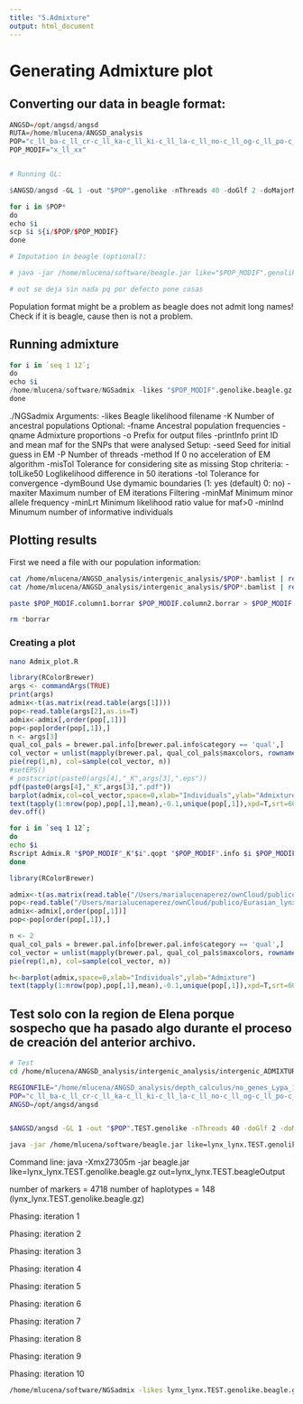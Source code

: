 ```yaml
---
title: "5.Admixture"
output: html_document
---
```


# Generating Admixture plot

## Converting our data in beagle format:


```r

ANGSD=/opt/angsd/angsd
RUTA=/home/mlucena/ANGSD_analysis 
POP="c_ll_ba-c_ll_cr-c_ll_ka-c_ll_ki-c_ll_la-c_ll_no-c_ll_og-c_ll_po-c_ll_to-c_ll_tu-c_ll_vl-c_ll_ya-h_ll_ba"
POP_MODIF="x_ll_xx"


# Running GL:

$ANGSD/angsd -GL 1 -out "$POP".genolike -nThreads 40 -doGlf 2 -doMajorMinor 1 -SNP_pval 1e-6 -doMaf 1  -bam $RUTA/intergenic_analysis/"$POP"_n*.intergenic.bamlist

for i in $POP*
do
echo $i
scp $i ${i/$POP/$POP_MODIF} 
done

# Imputation in beagle (optional):

# java -jar /home/mlucena/software/beagle.jar like="$POP_MODIF".genolike.beagle.gz out=

# out se deja sin nada pq por defecto pone cosas
```

Population format might be a problem as beagle does not admit long names! 
Check if it is beagle, cause then is not a problem. 

## Running admixture

```r

for i in `seq 1 12`;
do
echo $i
/home/mlucena/software/NGSadmix -likes "$POP_MODIF".genolike.beagle.gz -K "$i" -P 20 -o "$POP_MODIF"_K"$i" -minMaf 0.05 
done    

```

./NGSadmix
Arguments:
	-likes Beagle likelihood filename
	-K Number of ancestral populations
Optional:
	-fname Ancestral population frequencies
	-qname Admixture proportions
	-o Prefix for output files
	-printInfo print ID and mean maf for the SNPs that were analysed
Setup:
	-seed Seed for initial guess in EM
	-P Number of threads
	-method If 0 no acceleration of EM algorithm
	-misTol Tolerance for considering site as missing
Stop chriteria:
	-tolLike50 Loglikelihood difference in 50 iterations
	-tol Tolerance for convergence
	-dymBound Use dymamic boundaries (1: yes (default) 0: no)
	-maxiter Maximum number of EM iterations
Filtering
	-minMaf Minimum minor allele frequency
	-minLrt Minimum likelihood ratio value for maf>0
	-minInd Minumum number of informative individuals
	
	
## Plotting results

First we need a file with our population information:

```bash

cat /home/mlucena/ANGSD_analysis/intergenic_analysis/$POP*.bamlist | rev | cut -d "/"  -f 1 | cut -d "_" -f 3,4,5 | rev  > $POP_MODIF.column1.borrar
cat /home/mlucena/ANGSD_analysis/intergenic_analysis/$POP*.bamlist | rev | cut -d "/"  -f 1 | cut -d "_" -f 2,3,4,5 | rev  > $POP_MODIF.column2.borrar

paste $POP_MODIF.column1.borrar $POP_MODIF.column2.borrar > $POP_MODIF.info

rm *borrar
```


### Creating a plot

```bash
nano Admix_plot.R
```

```r
library(RColorBrewer)
args <- commandArgs(TRUE)
print(args)
admix<-t(as.matrix(read.table(args[1])))
pop<-read.table(args[2],as.is=T)
admix<-admix[,order(pop[,1])]
pop<-pop[order(pop[,1]),]
n <- args[3]
qual_col_pals = brewer.pal.info[brewer.pal.info$category == 'qual',]
col_vector = unlist(mapply(brewer.pal, qual_col_pals$maxcolors, rownames(qual_col_pals)))
pie(rep(1,n), col=sample(col_vector, n))
#setEPS()
# postscript(paste0(args[4],"_K",args[3],".eps"))
pdf(paste0(args[4],"_K",args[3],".pdf"))
barplot(admix,col=col_vector,space=0,xlab="Individuals",ylab="Admixture")
text(tapply(1:nrow(pop),pop[,1],mean),-0.1,unique(pop[,1]),xpd=T,srt=60)
dev.off()

```

```bash
for i in `seq 1 12`;
do
echo $i
Rscript Admix.R "$POP_MODIF"_K"$i".qopt "$POP_MODIF".info $i $POP_MODIF
done
```

```r

library(RColorBrewer)

admix<-t(as.matrix(read.table("/Users/marialucenaperez/ownCloud/publico/Eurasian_lynx_phylogeography/lynx_lynx_ADMIXTURE/x_ll_xx_K2.qopt"))) 
pop<-read.table("/Users/marialucenaperez/ownCloud/publico/Eurasian_lynx_phylogeography/lynx_lynx_ADMIXTURE/x_ll_xx.info",as.is=T)
admix<-admix[,order(pop[,1])]
pop<-pop[order(pop[,1]),]

n <- 2
qual_col_pals = brewer.pal.info[brewer.pal.info$category == 'qual',]
col_vector = unlist(mapply(brewer.pal, qual_col_pals$maxcolors, rownames(qual_col_pals)))
pie(rep(1,n), col=sample(col_vector, n))

h<-barplot(admix,space=0,xlab="Individuals",ylab="Admixture")
text(tapply(1:nrow(pop),pop[,1],mean),-0.1,unique(pop[,1]),xpd=T,srt=60)

```



## Test solo con la region de Elena porque sospecho que ha pasado algo durante el proceso de creación del anterior archivo. 

```bash

# Test
cd /home/mlucena/ANGSD_analysis/intergenic_analysis/intergenic_ADMIXTURE/test

REGIONFILE="/home/mlucena/ANGSD_analysis/depth_calculus/no_genes_Lypa_10000longest_center_final_slop20_dot.rf"
POP="c_ll_ba-c_ll_cr-c_ll_ka-c_ll_ki-c_ll_la-c_ll_no-c_ll_og-c_ll_po-c_ll_to-c_ll_tu-c_ll_vl-c_ll_ya-h_ll_ba"
ANGSD=/opt/angsd/angsd


$ANGSD/angsd -GL 1 -out "$POP".TEST.genolike -nThreads 40 -doGlf 2 -doMajorMinor 1 -SNP_pval 1e-6 -doMaf 1  -rf $REGIONFILE  -bam /home/mlucena/ANGSD_analysis/whole_genome_analysis/$POP*.bamlist

java -jar /home/mlucena/software/beagle.jar like=lynx_lynx.TEST.genolike.beagle.gz out=lynx_lynx.TEST.beagleOutput

```


Command line: java -Xmx27305m -jar beagle.jar
  like=lynx_lynx.TEST.genolike.beagle.gz
  out=lynx_lynx.TEST.beagleOutput

number of markers    =    4718
number of haplotypes =     148 (lynx_lynx.TEST.genolike.beagle.gz)

Phasing: iteration 1

Phasing: iteration 2

Phasing: iteration 3

Phasing: iteration 4

Phasing: iteration 5

Phasing: iteration 6

Phasing: iteration 7

Phasing: iteration 8

Phasing: iteration 9

Phasing: iteration 10


```bash

/home/mlucena/software/NGSadmix -likes lynx_lynx.TEST.genolike.beagle.gz -K 1 -P 40 -o "lynx_lynx.TEST" -minMaf 0.05 

```






